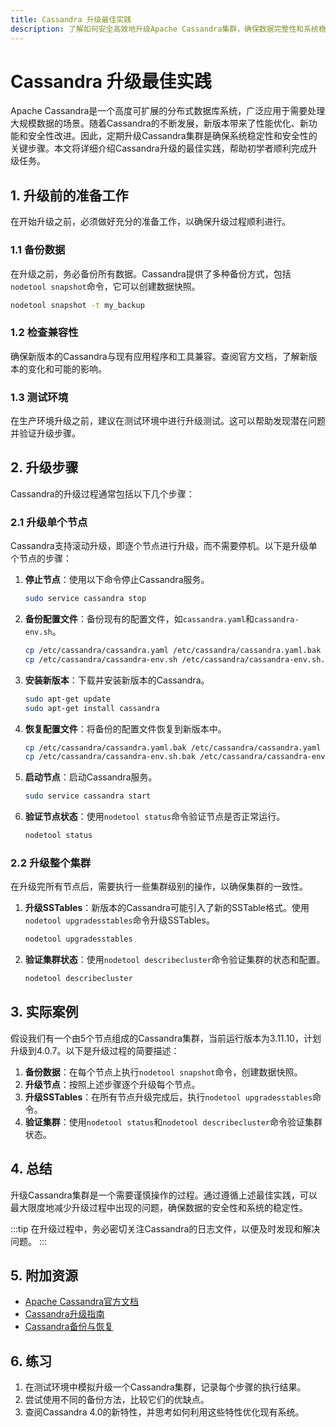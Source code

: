 ```yaml
---
title: Cassandra 升级最佳实践
description: 了解如何安全高效地升级Apache Cassandra集群，确保数据完整性和系统稳定性。
---
```


# Cassandra 升级最佳实践

Apache Cassandra是一个高度可扩展的分布式数据库系统，广泛应用于需要处理大规模数据的场景。随着Cassandra的不断发展，新版本带来了性能优化、新功能和安全性改进。因此，定期升级Cassandra集群是确保系统稳定性和安全性的关键步骤。本文将详细介绍Cassandra升级的最佳实践，帮助初学者顺利完成升级任务。

## 1. 升级前的准备工作

在开始升级之前，必须做好充分的准备工作，以确保升级过程顺利进行。

### 1.1 备份数据

在升级之前，务必备份所有数据。Cassandra提供了多种备份方式，包括`nodetool snapshot`命令，它可以创建数据快照。

```bash
nodetool snapshot -t my_backup
```

### 1.2 检查兼容性

确保新版本的Cassandra与现有应用程序和工具兼容。查阅官方文档，了解新版本的变化和可能的影响。

### 1.3 测试环境

在生产环境升级之前，建议在测试环境中进行升级测试。这可以帮助发现潜在问题并验证升级步骤。

## 2. 升级步骤

Cassandra的升级过程通常包括以下几个步骤：

### 2.1 升级单个节点

Cassandra支持滚动升级，即逐个节点进行升级，而不需要停机。以下是升级单个节点的步骤：

1. **停止节点**：使用以下命令停止Cassandra服务。

   ```bash
   sudo service cassandra stop
   ```

2. **备份配置文件**：备份现有的配置文件，如`cassandra.yaml`和`cassandra-env.sh`。

   ```bash
   cp /etc/cassandra/cassandra.yaml /etc/cassandra/cassandra.yaml.bak
   cp /etc/cassandra/cassandra-env.sh /etc/cassandra/cassandra-env.sh.bak
   ```

3. **安装新版本**：下载并安装新版本的Cassandra。

   ```bash
   sudo apt-get update
   sudo apt-get install cassandra
   ```

4. **恢复配置文件**：将备份的配置文件恢复到新版本中。

   ```bash
   cp /etc/cassandra/cassandra.yaml.bak /etc/cassandra/cassandra.yaml
   cp /etc/cassandra/cassandra-env.sh.bak /etc/cassandra/cassandra-env.sh
   ```

5. **启动节点**：启动Cassandra服务。

   ```bash
   sudo service cassandra start
   ```

6. **验证节点状态**：使用`nodetool status`命令验证节点是否正常运行。

   ```bash
   nodetool status
   ```

### 2.2 升级整个集群

在升级完所有节点后，需要执行一些集群级别的操作，以确保集群的一致性。

1. **升级SSTables**：新版本的Cassandra可能引入了新的SSTable格式。使用`nodetool upgradesstables`命令升级SSTables。

   ```bash
   nodetool upgradesstables
   ```

2. **验证集群状态**：使用`nodetool describecluster`命令验证集群的状态和配置。

   ```bash
   nodetool describecluster
   ```

## 3. 实际案例

假设我们有一个由5个节点组成的Cassandra集群，当前运行版本为3.11.10，计划升级到4.0.7。以下是升级过程的简要描述：

1. **备份数据**：在每个节点上执行`nodetool snapshot`命令，创建数据快照。
2. **升级节点**：按照上述步骤逐个升级每个节点。
3. **升级SSTables**：在所有节点升级完成后，执行`nodetool upgradesstables`命令。
4. **验证集群**：使用`nodetool status`和`nodetool describecluster`命令验证集群状态。

## 4. 总结

升级Cassandra集群是一个需要谨慎操作的过程。通过遵循上述最佳实践，可以最大限度地减少升级过程中出现的问题，确保数据的安全性和系统的稳定性。

:::tip
在升级过程中，务必密切关注Cassandra的日志文件，以便及时发现和解决问题。
:::

## 5. 附加资源

- [Apache Cassandra官方文档](https://cassandra.apache.org/doc/latest/)
- [Cassandra升级指南](https://cassandra.apache.org/doc/latest/operating/upgrading.html)
- [Cassandra备份与恢复](https://cassandra.apache.org/doc/latest/operating/backups.html)

## 6. 练习

1. 在测试环境中模拟升级一个Cassandra集群，记录每个步骤的执行结果。
2. 尝试使用不同的备份方法，比较它们的优缺点。
3. 查阅Cassandra 4.0的新特性，并思考如何利用这些特性优化现有系统。
